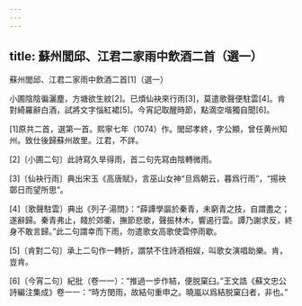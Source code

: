 ```yaml
---
---
---
```

title: 蘇州閭邱、江君二家雨中飲酒二首（選一）
---




蘇州閭邱、江君二家雨中飲酒二首[1]（選一）



小圃陰陰徧灑塵，方塘欲生紋[2]。已煩仙袂來行雨[3]，莫遣歌聲便駐雲[4]。肯對綺羅辭白酒，試將文字惱紅裙[5]。今宵記取醒時節，點滴空堦獨自聞[6]。

[1]原共二首，選第一首。熙寧七年（1074）作。閭邱孝終，字公顯，曾任黄州知州。致仕後歸蘇州故里。江君，不詳。

[2]〔小圃二句〕此詩寫久旱得雨，首二句先寫由陰轉微雨。

[3]〔仙袂行雨〕典出宋玉《高唐賦》，言巫山女神“旦爲朝云，暮爲行雨”，“揚袂鄣日而望所思”。

[4]〔歌聲駐雲〕典出《列子·湯問》：“薛譚學謳於秦青，未窮青之技，自謂盡之；遂辭歸。秦青弗止，餞於郊衢，撫節悲歌，聲振林木，響遏行雲。譚乃謝求反，終身不敢言歸。”此二句謂幸而下雨，勿遣歌女高歌使雲停雨歇。

[5]〔肯對二句〕承上二句作一轉折，謂禁不住詩酒相娱，叫歌女演唱助樂。肯，豈肯。

[6]〔今宵二句〕紀批（卷一一）：“推過一步作結，便脱窠臼。”王文誥《蘇文忠公詩編注集成》卷一一：“時方閔雨，故結句重申之。曉嵐以爲結脱窠臼者，非也。”